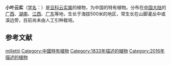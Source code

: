 {{Speciesbox
| status = NE
| status_system = iucn3.1
| image =
| genus = Biancaea
| species = millettii
| authority = ([[Hook.|Hook.]] & [[Arn.|Arn.]]) [[Gagnon|Gagnon]] & [[G.P.Lewis|G.P.Lewis]], 2016
| synonyms={{collapsible list|{{taxon list
 |*''Caesalpinia millettii'' |Hook. & Arn., 1833
 |*''Cantuffa subvestita'' | (Hance) Kuntze, 1891
 |*''Pterolobium subvestitum'' | Hance, 1884
 }}}}
}}

'''小叶云实'''（[[学名|学名]]：{{lang|la|''Biancaea millettii''}}）是[[豆科|豆科]][[云实属|云实属]]的植物，为中国的特有植物。分布在[[中国大陆|中国大陆]]的[[广西|广西]]、[[湖南|湖南]]、[[江西|江西]]、[[广东|广东]]等地，生长于海拔500米的地区，常生长在山脚灌丛中或溪边旁，目前尚未由人工引种栽培。{{r|bioinfo}}

== 参考文献 ==
{{reflist|refs=
<ref name=bioinfo>{{cite web| url =http://www.bioinfo.cn/db05/KmzwSpecies.php?action=view&id=3071| title =小叶云实| work =《中国高等植物数据库全库》| publisher =中国科学院微生物研究所| author =昆明植物研究所| accessdate =2009-02-23| deadurl =yes| archiveurl =https://web.archive.org/web/20160305073259/http://www.bioinfo.cn/db05/KmzwSpecies.php?action=view&id=3071| archivedate =2016-03-05}}</ref>
}}
{{Taxonbar}}

[[Category:云实属|millettii]]
[[Category:中國特有植物|Category:中國特有植物]]
[[Category:1833年描述的植物|Category:1833年描述的植物]]
[[Category:2016年描述的植物|Category:2016年描述的植物]]


{{植物小作品}}
